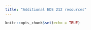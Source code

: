 ```yaml
---
title: "Additional EDS 212 resources"
---
```


```r
knitr::opts_chunk$set(echo = TRUE)
```
